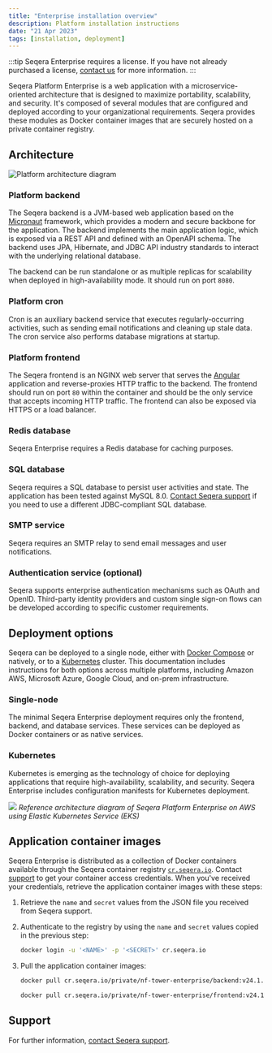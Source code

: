 ```yaml
---
title: "Enterprise installation overview"
description: Platform installation instructions
date: "21 Apr 2023"
tags: [installation, deployment]
---
```


:::tip
Seqera Enterprise requires a license. If you have not already purchased a license, [contact us](https://seqera.io/contact-us/) for more information.
:::

Seqera Platform Enterprise is a web application with a microservice-oriented architecture that is designed to maximize portability, scalability, and security. It's composed of several modules that are configured and deployed according to your organizational requirements. Seqera provides these modules as Docker container images that are securely hosted on a private container registry.

## Architecture

![Platform architecture diagram](./_images/seqera_reference_architecture.png)

### Platform backend

The Seqera backend is a JVM-based web application based on the [Micronaut](https://micronaut.io/) framework, which provides a modern and secure backbone for the application. The backend implements the main application logic, which is exposed via a REST API and defined with an OpenAPI schema. The backend uses JPA, Hibernate, and JDBC API industry standards to interact with the underlying relational database.

The backend can be run standalone or as multiple replicas for scalability when deployed in high-availability mode. It should run on port `8080`.

### Platform cron

Cron is an auxiliary backend service that executes regularly-occurring activities, such as sending email notifications and cleaning up stale data. The cron service also performs database migrations at startup.

### Platform frontend

The Seqera frontend is an NGINX web server that serves the [Angular](https://angular.io/) application and reverse-proxies HTTP traffic to the backend. The frontend should run on port `80` within the container and should be the only service that accepts incoming HTTP traffic. The frontend can also be exposed via HTTPS or a load balancer.

### Redis database

Seqera Enterprise requires a Redis database for caching purposes.

### SQL database

Seqera requires a SQL database to persist user activities and state. The application has been tested against MySQL 8.0. [Contact Seqera support](https://support.seqera.io) if you need to use a different JDBC-compliant SQL database.

### SMTP service

Seqera requires an SMTP relay to send email messages and user notifications.

### Authentication service (optional)

Seqera supports enterprise authentication mechanisms such as OAuth and OpenID. Third-party identity providers and custom single sign-on flows can be developed according to specific customer requirements.

## Deployment options

Seqera can be deployed to a single node, either with [Docker Compose](./docker-compose.mdx) or natively, or to a [Kubernetes](./kubernetes.mdx) cluster. This documentation includes instructions for both options across multiple platforms, including Amazon AWS, Microsoft Azure, Google Cloud, and on-prem infrastructure.

### Single-node

The minimal Seqera Enterprise deployment requires only the frontend, backend, and database services. These services can be deployed as Docker containers or as native services.

### Kubernetes

Kubernetes is emerging as the technology of choice for deploying applications that require high-availability, scalability, and security. Seqera Enterprise includes configuration manifests for Kubernetes deployment.

![](./_images/seqera_reference_architecture_aws.png)
_Reference architecture diagram of Seqera Platform Enterprise on AWS using Elastic Kubernetes Service (EKS)_

## Application container images

Seqera Enterprise is distributed as a collection of Docker containers available through the Seqera container registry [`cr.seqera.io`](https://cr.seqera.io). Contact [support](https://support.seqera.io) to get your container access credentials. When you've received your credentials, retrieve the application container images with these steps:

1. Retrieve the `name` and `secret` values from the JSON file you received from Seqera support.
2. Authenticate to the registry by using the `name` and `secret` values copied in the previous step:

   ```bash
   docker login -u '<NAME>' -p '<SECRET>' cr.seqera.io
   ```

3. Pull the application container images:

   ```bash
   docker pull cr.seqera.io/private/nf-tower-enterprise/backend:v24.1.5

   docker pull cr.seqera.io/private/nf-tower-enterprise/frontend:v24.1.5
   ```

## Support

For further information, [contact Seqera support](https://support.seqera.io).
